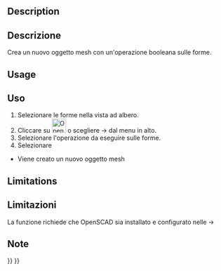 <languages/>
<div class="mw-translate-fuzzy">
{{Docnav/it|[[OpenSCAD_AddOpenSCADElement/it|Aggiungi Elementi OpenSCAD]]|[[OpenSCAD_Hull/it|Hull]]|[[OpenSCAD_Workbench/it|OpenSCAD]]|IconL=OpenSCAD_AddOpenSCADElement.png|IconC=OpenSCADWorkbench.svg|IconR=OpenSCAD_Hull.png}}
</div>

<div class="mw-translate-fuzzy">
{{GuiCommand/it|Name=OpenSCAD MeshBoolean|Name/it=Booleane su Mesh|MenuLocation=OpenSCAD → Booleane su Mesh...‏‎||Workbenches=[[OpenSCAD_Workbench/it|OpenSCAD]]|Shortcut=|SeeAlso=}}
</div>

<div lang="en" dir="ltr" class="mw-content-ltr">
==Description==
</div> 

<div class="mw-translate-fuzzy">
==Descrizione==
Crea un nuovo oggetto mesh con un'operazione booleana sulle forme.
</div>

<div lang="en" dir="ltr" class="mw-content-ltr">
==Usage==
</div> 

<div class="mw-translate-fuzzy">
==Uso==
#Selezionare le forme nella vista ad albero.
#Cliccare su [[Image:OpenSCAD_MeshBoolean.png|32px]] o scegliere {{KEY|OpenSCAD}}  →  {{KEY|[[Image:OpenSCAD_MeshBoolean.png|32px]] Mesh Booleana ...}} dal menu in alto.
#Selezionare l'operazione da eseguire sulle forme.
#Selezionare {{KEY| Esegui}}
*Viene creato un nuovo oggetto mesh
</div>

<div lang="en" dir="ltr" class="mw-content-ltr">
==Limitations==
</div> 

<div class="mw-translate-fuzzy">
==Limitazioni==
La funzione richiede che OpenSCAD sia installato e configurato nelle {{KEY|Modifica}}  → {{KEY| Preferenze}}
<br />
</div>


<span id="Notes"></span>
== Note ==


<div class="mw-translate-fuzzy">
{{Docnav/it|[[OpenSCAD_AddOpenSCADElement/it|Aggiungi Elementi OpenSCAD]]|[[OpenSCAD_Hull/it|Hull]]|[[OpenSCAD_Workbench/it|OpenSCAD]]|IconL=OpenSCAD_AddOpenSCADElement.png|IconC=OpenSCADWorkbench.svg|IconR=OpenSCAD_Hull.png}}
</div>

{{OpenSCAD_Tools_navi{{#translation:}}}}
{{Userdocnavi{{#translation:}}}}